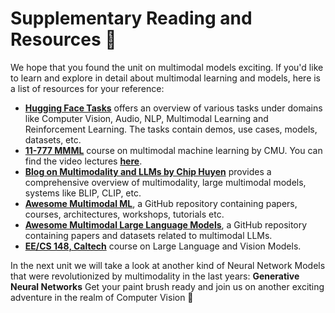 # Supplementary Reading and Resources 🤗

We hope that you found the unit on multimodal models exciting. If you'd like to learn and explore in detail about multimodal learning and models, here is a list of resources for your reference:

- [**Hugging Face Tasks**](https://huggingface.co/tasks) offers an overview of various tasks under domains like Computer Vision, Audio, NLP, Multimodal Learning and Reinforcement Learning. The tasks contain demos, use cases, models, datasets, etc.
- [**11-777 MMML**](https://cmu-multicomp-lab.github.io/mmml-course/fall2022/) course on multimodal machine learning by CMU. You can find the video lectures [**here**](https://www.youtube.com/@LPMorency/playlists).
- [**Blog on Multimodality and LLMs by Chip Huyen**](https://huyenchip.com/2023/10/10/multimodal.html) provides a comprehensive overview of multimodality, large multimodal models, systems like BLIP, CLIP, etc.
- [**Awesome Multimodal ML**](https://github.com/pliang279/awesome-multimodal-ml), a GitHub repository containing papers, courses, architectures, workshops, tutorials etc.
- [**Awesome Multimodal Large Language Models**](https://github.com/BradyFU/Awesome-Multimodal-Large-Language-Models), a GitHub repository containing papers and datasets related to multimodal LLMs.
- [**EE/CS 148, Caltech**](https://gkioxari.github.io/teaching/cs148/) course on Large Language and Vision Models.

In the next unit we will take a look at another kind of Neural Network Models that were revolutionized by multimodality in the last years: **Generative Neural Networks**
Get your paint brush ready and join us on another exciting adventure in the realm of Computer Vision 🤠
